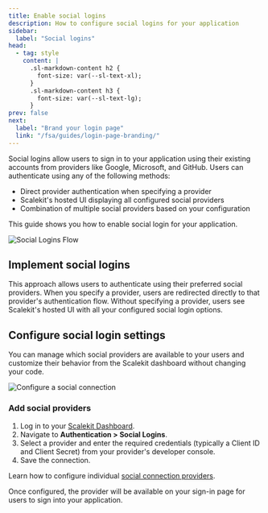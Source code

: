 ```yaml
---
title: Enable social logins
description: How to configure social logins for your application
sidebar:
  label: "Social logins"
head:
  - tag: style
    content: |
      .sl-markdown-content h2 {
        font-size: var(--sl-text-xl);
      }
      .sl-markdown-content h3 {
        font-size: var(--sl-text-lg);
      }
prev: false
next:
  label: "Brand your login page"
  link: "/fsa/guides/login-page-branding/"
---
```


Social logins allow users to sign in to your application using their existing accounts from providers like Google, Microsoft, and GitHub. Users can authenticate using any of the following methods:

- Direct provider authentication when specifying a provider
- Scalekit's hosted UI displaying all configured social providers
- Combination of multiple social providers based on your configuration

This guide shows you how to enable social login for your application.

![Social Logins Flow](@/assets/docs/common/social-connections/0.png)

## Implement social logins

This approach allows users to authenticate using their preferred social providers. When you specify a provider, users are redirected directly to that provider's authentication flow. Without specifying a provider, users see Scalekit's hosted UI with all your configured social login options.

<LinkCard title="Integrate sign in" href="/fsa/guides/implement-signin/" description='Complete the sign in integration in your application' />

## Configure social login settings

You can manage which social providers are available to your users and customize their behavior from the Scalekit dashboard without changing your code.

![Configure a social connection](@/assets/docs/fsa/auth-methods/social-logins-1.png)

### Add social providers

<Steps>

1. Log in to your [Scalekit Dashboard](https://app.scalekit.com).
2. Navigate to **Authentication > Social Logins**.
3. Select a provider and enter the required credentials (typically a Client ID and Client Secret) from your provider's developer console.
4. Save the connection.

</Steps>

Learn how to configure individual [social connection providers](/guides/integrations/social-connections/).

Once configured, the provider will be available on your sign-in page for users to sign into your application.